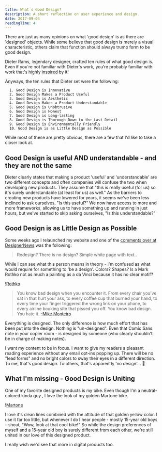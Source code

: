 ```yaml
---
title: What´s Good Design?
description: A short reflection on user experience and design.
date: 2017-09-04
readingTime: 4
---
```


There are just as many opinions on what 'good design' is as there are 'designed' objects. While some believe that good design is merely a visual characteristic, others claim that function should always trump form to be good design.

Dieter Rams, legendary designer, crafted ten rules of what good design is. Even if you're not familiar with Dieter's work, you're probably familiar with work that's highly <a href="http://www.apartmenttherapy.com/apple-design-doesnt-fall-far-from-brauns-tree-176668">inspired</a> by it!

Anyways, the ten rules that Dieter set were the following:

      1. Good Design is Innovative
      2. Good Design Makes a Product Useful
      3. Good Design is Aesthetic
      4. Good Design Makes a Product Understandable
      5. Good Design is Unobtrusive
      6. Good Design is Honest
      7. Good Design is Long-lasting
      8. Good Design is Thorough Down to the Last Detail
      9. Good Design is Environmentally Friendly
      10. Good Design is as Little Design as Possible

While most of these are pretty obvious, there are a few that I'd like to take a closer look at.

## Good Design is useful AND understandable - and they are not the same
Dieter clearly states that making a product 'useful' and 'understandable' are two different concepts and often companies will confuse the two when developing new products. They assume that "this is really useful (for us) so it's surely understandable (at least for us) as well." As the barriers to creating new products have lowered for years, it seems we've been less inclined to ask ourselves, "Is this useful?" We now have access to more and more frameworks, allowing us to have something up and running in just hours, but we've started to skip asking ourselves, "Is this understandable?"


## Good Design is as Little Design as Possible

Some weeks ago I relaunched my website and one of the <a href="https://www.designernews.co/stories/86573-anton-sten--a-redesign">comments over at DesignerNews</a> was the following:

>Redesign? There is no design? Simple white page with text..

While I can see what this person means in theory - I'm confused as what would require for something to 'be a design'. Colors? Shapes? Is a Mark Rothko not as much a painting as a da Vinci because it has no clear motif?

!<a href="/images/articles/rothko.jpg">Rothko</a>

>You know bad design when you encounter it. From every chair you've sat in that hurt your ass, to every coffee cup that burned your hand, to every time your finger triggered the wrong link on your phone, to every airline booking site that pissed you off. You know bad design. You hate it. <a href="https://antonsten.com/ux-designer/">-Mike Monteiro</a>

Everything is designed. The only difference is how much effort that has been put into the design. Nothing is "un-designed". Even that Comic Sans note in your copier room - is designed by someone (who clearly shouldn't be in charge of making notes).

I want my content to be in focus. I want to give my readers a pleasant reading experience without any email opt-ins popping up. There will be no "lead forms" and no bright colors to sway their eyes in a different direction. To me, that's good design. To others, that's apparently 'no design'… 🤔


## What I'm missing - Good Design is Uniting
One of my favorite designed products is my bike. Even though I'm a neutral-colored kinda guy , I love the look of my golden Martone bike.

!<a href="/images/articles/martone.jpg">Martone</a>

I love it's clean lines combined with the attitude of that golden yellow color. I use it far too little, but whenever I do I hear people - mostly 15-year old boys - shout, "Wow, look at that cool bike!" So while the design preferences of myself and a 15-year old boy is surely different from each other, we're still united in our love of this designed product.

I really wish we'd see that more in digital products too.